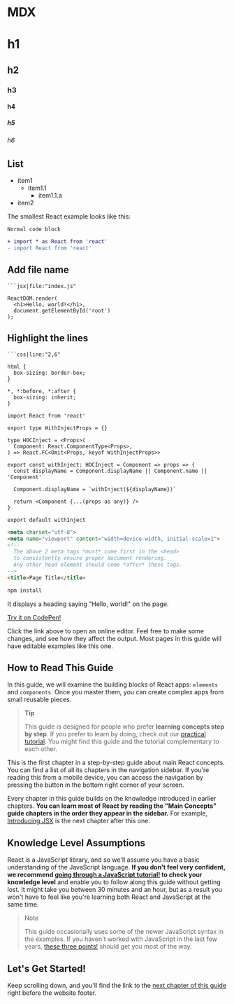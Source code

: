 # MDX

# h1
## h2
### h3
#### h4
##### h5
###### h6

## List
- item1
  - item1.1
    - item1.1.a
- item2


The smallest React example looks like this:

~~~
Normal code block
~~~

~~~diff
+ import * as React from 'react'
- import React from 'react'
~~~

## Add file name
~~~
```jsx|file:"index.js"
~~~
~~~jsx|file:"index.js"
ReactDOM.render(
  <h1>Hello, world!</h1>,
  document.getElementById('root')
);
~~~


## Highlight the lines
~~~
```css|line:"2,6"
~~~
~~~css|line:"2,6"
html {
  box-sizing: border-box;
}

*, *:before, *:after {
  box-sizing: inherit;
}
~~~

~~~tsx
import React from 'react'

export type WithInjectProps = {}

type HOCInject = <Props>(
  Component: React.ComponentType<Props>,
) => React.FC<Omit<Props, keyof WithInjectProps>>

export const withInject: HOCInject = Component => props => {
  const displayName = Component.displayName || Component.name || 'Component'

  Component.displayName = `withInject(${displayName})`

  return <Component {...(props as any)} />
}

export default withInject
~~~

~~~html
<meta charset="utf-8">
<meta name="viewport" content="width=device-width, initial-scale=1">
<!--
  The above 2 meta tags *must* come first in the <head>
  to consistently ensure proper document rendering.
  Any other head element should come *after* these tags.
-->
<title>Page Title</title>
~~~


~~~sh
npm install
~~~

It displays a heading saying "Hello, world!" on the page.

[Try it on CodePen!](https://reactjs.org/redirect-to-codepen/hello-world)

Click the link above to open an online editor. Feel free to make some changes, and see how they affect the output. Most pages in this guide will have editable examples like this one.

## How to Read This Guide

In this guide, we will examine the building blocks of React apps: `elements` and `components`. Once you master them, you can create complex apps from small reusable pieces.

><b>Tip</b>
>
>This guide is designed for people who prefer **learning concepts step by step**. If you prefer to learn by doing, check out our [practical tutorial](/demo). You might find this guide and the tutorial complementary to each other.

This is the first chapter in a step-by-step guide about main React concepts. You can find a list of all its chapters in the navigation sidebar. If you're reading this from a mobile device, you can access the navigation by pressing the button in the bottom right corner of your screen.

Every chapter in this guide builds on the knowledge introduced in earlier chapters. **You can learn most of React by reading the "Main Concepts" guide chapters in the order they appear in the sidebar.** For example, [Introducing JSX](/docs/introducing-jsx.html) is the next chapter after this one.

## Knowledge Level Assumptions

React is a JavaScript library, and so we'll assume you have a basic understanding of the JavaScript language. **If you don't feel very confident, we recommend [going through a JavaScript tutorial!](https://developer.mozilla.org/en-US/docs/Web/JavaScript/A_re-introduction_to_JavaScript) to check your knowledge level** and enable you to follow along this guide without getting lost. It might take you between 30 minutes and an hour, but as a result you won't have to feel like you're learning both React and JavaScript at the same time.

>Note
>
>This guide occasionally uses some of the newer JavaScript syntax in the examples. If you haven't worked with JavaScript in the last few years, [these three points!](https://gist.github.com/gaearon/683e676101005de0add59e8bb345340c) should get you most of the way.


## Let's Get Started!

Keep scrolling down, and you'll find the link to the [next chapter of this guide](/demo) right before the website footer.
